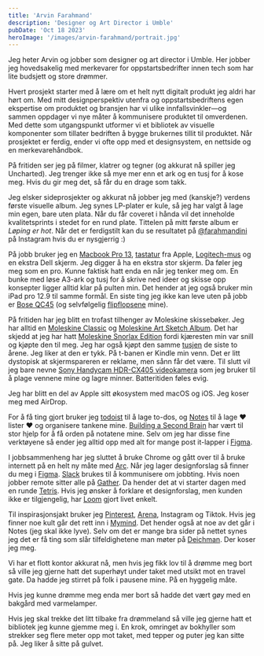 ```yaml
---
title: 'Arvin Farahmand'
description: 'Designer og Art Director i Umble'
pubDate: 'Oct 18 2023'
heroImage: '/images/arvin-farahmand/portrait.jpg'
---
```








<Question1/>

Jeg heter Arvin og jobber som designer og art director i Umble. Her jobber jeg hovedsakelig med merkevarer for oppstartsbedrifter innen tech som har lite budsjett og store drømmer.

Hvert prosjekt starter med å lære om et helt nytt digitalt produkt jeg aldri har hørt om. Med mitt designperspektiv utenfra og oppstartsbedriftens egen ekspertise om produktet og bransjen har
vi ulike innfallsvinkler—og sammen oppdager vi nye måter å kommunisere produktet til omverdenen. Med dette som utgangspunkt utformer vi et bibliotek av visuelle komponenter som tillater bedriften å
bygge brukernes tillit til produktet. Når prosjektet er ferdig, ender vi ofte opp med et designsystem, en nettside og en merkevarehåndbok.

På fritiden ser jeg på filmer, klatrer og tegner (og akkurat nå spiller jeg Uncharted). Jeg trenger ikke så mye mer enn et ark og en tusj for å kose meg. Hvis du gir meg det, så får du en drage som takk.

Jeg elsker sideprosjekter og akkurat nå jobber jeg med (kanskje?) verdens første visuelle album. Jeg synes LP-plater er kule, så jeg har valgt å lage min egen, bare uten plata.
Når du får coveret i hånda vil det inneholde kvalitetsprints i stedet for en rund plate. Tittelen på mitt første album er <em>Løping er hot</em>. Når det er ferdigstilt kan du 
se resultatet på [@farahmandini](https://www.instagram.com/farahdahmani) på Instagram hvis du er nysgjerrig :)

<Question2/>

På jobb bruker jeg en [Macbook Pro 13](https://www.komplett.no/product/1215363/pc-nettbrett/pc-baerbar-laptop/macbook-pro-13-2022-256gb-stellargraa?channable=008081696400313231353336334c&gclid=CjwKCAjw38SoBhB6EiwA8EQVLgUvMuqNq9qO_GowsFtckGAYi2LGUEkzDXSlcRM4heFz29AmINR3oBoCsfcQAvD_BwE&gclsrc=aw.ds), [tastatur](https://www.apple.com/no/shop/product/MMMR3H/A/magic-keyboard-med-touch-id-og-talltastatur-for-mac-modeller-med-apple-chip-norsk-svarte-taster?fnode=4db36d3c98768f96b55a3f64d535c936c31389fe4ce2a17588b4520255e8033c00367c878542da19ec2c6aa8e712d602b2944e7472cb3e79be1ff44f1fa6ca0d0998e96f453cc42bb46754fe6e4ff846e70fdf5d591419f26ccc74e17409cae0cc468879b8cfb44ea6fbeceed4fd6ae7) fra Apple, [Logitech-mus](https://www.elkjop.no/product/pc-datautstyr-og-kontor/pc-tilbehor/mus-tastatur/pc-mus/logitech-mx-master-3s-for-mac-tradlos-mus-space-grey/539617) og en ekstra Dell skjerm. Jeg digger å ha en ekstra stor skjerm. Da føler jeg meg som en pro. Kunne faktisk hatt enda en når jeg tenker meg om. En bunke med løse A3-ark og tusj for å skrive ned ideer og skisse opp konsepter ligger alltid klar på pulten min. Det hender at jeg også bruker min iPad pro 12.9 til samme formål. En siste ting jeg ikke kan leve uten på jobb er [Bose QC45](https://www.komplett.no/product/1192605/tv-lyd-bilde/hodetelefoner-tilbehoer/hodetelefoner/bose-qc-45-traadloese-hodetelefoner-over-ear-sort?channable=0080816964003131393236303554&gclid=CjwKCAjw38SoBhB6EiwA8EQVLsxolJFf55lNKyIWqnJwJ0dE6KBw85rPK6WT4gwdoyoZWN-wPsMHphoCh08QAvD_BwE&gclsrc=aw.ds) (og selvfølgelig [flipflopsene](https://www.skoringen.no/adidas-badesandal-duramo-slide?productid=7279410910&gclid=Cj0KCQjwvL-oBhCxARIsAHkOiu3vaRkEA8OcQkhpNLO163ULCUG3qalWPkXE_4qowhRM9ek2F6EUZWcaAgC6EALw_wcB) mine).

På fritiden har jeg blitt en trofast tilhenger av Moleskine skissebøker. Jeg har alltid en [Moleskine Classic](https://www.ark.no/produkt/notatbok-moleskine-classic-hard-ulinj-8058647626642) og [Moleskine Art Sketch Album](https://www.tegne.no/produkt/moleskine-art-sketch-album-cahier-l-blank-black/). Det har skjedd at jeg har hatt [Moleskine Snorlax Edition](https://www.walmart.com/ip/Moleskine-Limited-Edition-Notebook-Pokemon-Snorlax-Pocket-Ruled-Hard-Cover-3-5-X-5-5-Other/237939910) fordi kjæresten min var snill og kjøpte den til meg. Jeg har også kjøpt den samme [tusjen](https://hobbyhimmelen.no/products/marvy-tehnical-drawing-pen-1-0mm?variant=30905333284917&currency=NOK&utm_medium=product_sync&utm_source=google&utm_content=sag_organic&utm_campaign=sag_organic&utm_term=&utm_campaign=Performance+Max&utm_source=adwords&utm_medium=ppc&hsa_acc=2006414813&hsa_cam=15645035223&hsa_grp=&hsa_ad=&hsa_src=x&hsa_tgt=&hsa_kw=&hsa_mt=&hsa_net=adwords&hsa_ver=3&gclid=CjwKCAjw38SoBhB6EiwA8EQVLsMFODF9gLopMXDiUyRJyd5hSh42MFI8ezqtfeGz0PwvFP5xU0KnsxoC92EQAvD_BwE) de siste to årene. Jeg liker at den er tykk. På t-banen er Kindle min venn. Det er litt dystopisk at skjermspareren er reklame, men sånn får det være. Til slutt vil jeg bare nevne [Sony Handycam HDR-CX405 videokamera](https://www.elkjop.no/product/sport-hobby-og-fritid/kamera-og-foto/videokamera/sony-handycam-hdr-cx405-videokamera-sort/HDRCX405BLK?gclid=CjwKCAjw38SoBhB6EiwA8EQVLm1iYC8baOJJB3Z385nPt80xGPtXrZdH4D98TkvJIZ2_ZLX8mNez3xoCIIwQAvD_BwE#specifications) som jeg bruker til å plage vennene mine og lagre minner. Batteritiden føles evig.

<Question3/>

Jeg har blitt en del av Apple sitt økosystem med macOS og iOS. Jeg koser meg med AirDrop.

For å få ting gjort bruker jeg [todoist](https://todoist.com/auth/login?success_page=%2Fapp%2F) til å lage to-dos, og [Notes](https://apps.apple.com/us/app/notes/id1110145109) til å lage ❤️ lister ❤️ og organisere tankene mine. [Building a Second Brain](https://www.goodreads.com/book/show/59616977-building-a-second-brain) har vært til stor hjelp for å få orden på notatene mine. Selv om jeg har disse fine verktøyene så ender jeg alltid opp med alt for mange post it-lapper i [Figma](https://www.figma.com/).

I jobbsammenheng har jeg sluttet å bruke Chrome og gått over til å bruke internett på en helt ny måte med [Arc](https://arc.net/). Når jeg lager designforslag så finner du meg i [Figma](https://www.figma.com/). [Slack](https://slack.com/) brukes til å kommunisere om jobbting. Hvis noen jobber remote sitter alle på [Gather](https://www.gather.town/). Da hender det at vi starter dagen med en runde [Tetris](https://tetris.com/play-tetris). Hvis jeg ønsker å forklare et designforslag, men kunden ikke er tilgjengelig, har [Loom](https://www.loom.com/) gjort livet enkelt.

Til inspirasjonsjakt bruker jeg [Pinterest](https://no.pinterest.com/), [Arena](https://www.are.na/), Instagram og Tiktok. Hvis jeg finner noe kult går det rett inn i [Mymind](https://mymind.com/). Det hender også at noe av det går i Notes (jeg skal ikke lyve). Selv om det er mange bra sider på nettet synes jeg det er få ting som slår tilfeldighetene man møter på [Deichman](https://deichman.no/). Der koser jeg meg.

<Question4/>

Vi har et flott kontor akkurat nå, men hvis jeg fikk lov til å drømme meg bort så ville jeg gjerne hatt det superhøyt under taket med utsikt mot en travel gate.
Da hadde jeg stirret på folk i pausene mine. På en hyggelig måte.

Hvis jeg kunne drømme meg enda mer bort så hadde det vært gøy med en bakgård med varmelamper.

Hvis jeg skal trekke det litt tilbake fra drømmeland så ville jeg gjerne hatt et bibliotek jeg kunne gjemme meg i.
En krok, omringet av bokhyller som strekker seg flere meter opp mot taket, med tepper og puter jeg kan sitte på. Jeg liker å sitte på gulvet.
